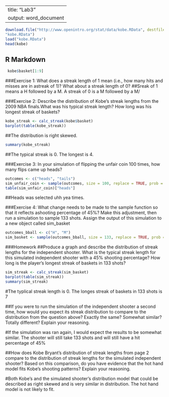 ```r
```
---
title: "Lab3"
output: word_document
---

```r
download.file("http://www.openintro.org/stat/data/kobe.RData", destfile =
"kobe.RData")
load("kobe.RData")
head(kobe)
```

## R Markdown

```r
 kobe$basket[1:9]
```

###Exercise 1: What does a streak length of 1 mean (i.e., how many hits and misses are in astreak of 1)? What about a streak length of 0?
##Sreak of 1 means a H followed by a M.  A streak of 0 is a M followed by a M/


###Exercise 2: Describe the distribution of Kobe's streak lengths from the 2009 NBA finals.What was his typical streak length? How long was his longest streak of baskets?
```r
kobe_streak <- calc_streak(kobe$basket)
barplot(table(kobe_streak))
```
##The distribution is right skewed.  

```r
summary(kobe_streak)
```
##The typical streak is 0.  The longest is 4.

###Exercise 3: In your simulation of flipping the unfair coin 100 times, how many flips came up heads?
```r
outcomes <- c("heads", "tails") 
sim_unfair_coin <- sample(outcomes, size = 100, replace = TRUE, prob = c(0.2, 0.8))
table(sim_unfair_coin)["heads"]
```

##Heads was selected uhh yea times.

###Exercise 4: What change needs to be made to the sample function so that it reflects ashooting percentage of 45%? Make this adjustment, then run a simulation to sample 133 shots. Assign the output of this simulation to a new object called sim_basket
```r
outcomes_bball <- c("H", "M") 
sim_basket <- sample(outcomes_bball, size = 133, replace = TRUE, prob = c(.45, .55))
```

###Homework
##Produce a graph and describe the distribution of streak lengths for the independent shooter. What is the typical streak length for this simulated independent shooter with a 45% shooting percentage? How long is the player's longest streak of baskets in 133 shots?
```r
sim_streak <- calc_streak(sim_basket) 
barplot(table(sim_streak))
summary(sim_streak)
```

#The typlical streak length is 0.  The longes streak of baskets in 133 shots is 7

##If you were to run the simulation of the independent shooter a second time, how would you expect its streak distribution to compare to the distribution from the question above? Exactly the same? Somewhat similar? Totally different? Explain your reasoning.

#If the simulation was ran again, I would expect the results to be somewhat similar.  The shooter will still take 133 shots and will still have a hit percentage of 45%

##How does Kobe Bryant's distribution of streak lengths from page 2 compare to the distribution of streak lengths for the simulated independent shooter? Based on this comparison, do you have evidence that the hot hand model fits Kobe's shooting patterns? Explain your reasoning.

#Both Kobe's and the simulated shooter's distribution model that could be described as right skewed and is very similar in distribution.  The hot hand model is not likely to fit.
